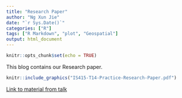 ```yaml
---
title: "Research Paper"
author: "Ng Xun Jie"
date: "`r Sys.Date()`"
categories: ["R"]
tags: ["R Markdown", "plot", "Geospatial"]
output: html_document
---
```



```r
knitr::opts_chunk$set(echo = TRUE)
```

This blog contains our Research paper. 


```r
knitr::include_graphics("IS415-T14-Practice-Research-Paper.pdf")
```

[Link to material from talk](https://github.com/IndyUseR/IndyUserWebpg/tree/master/static/presentationFiles/jun2018)